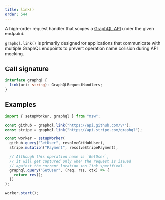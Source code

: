 ```yaml
---
title: link()
order: 544
---
```


A high-order request handler that scopes a [GraphQL API](/docs/api/graphql/) under the given endpoint.

`graphql.link()` is primarily designed for applications that communicate with multiple GraphQL endpoints to prevent operation name collision during API mocking.

## Call signature

```ts
interface graphql {
  link(uri: string): GraphQLRequestHandlers;
}
```

## Examples

```js showLineNumbers focusedLines=3-4,7-8
import { setupWorker, graphql } from "msw";

const github = graphql.link("https://api.github.com/v4");
const stripe = graphql.link("https://api.stripe.com/graphql");

const worker = setupWorker(
  github.query("GetUser", resolveGitHubUser),
  stripe.mutation("Payment", resolveStripePayment),

  // Although this operation name is `GetUser`,
  // it will get captured only when the request is issued
  // against the current location (no link specified).
  graphql.query("GetUser", (req, res, ctx) => {
    return res();
  })
);

worker.start();
```
